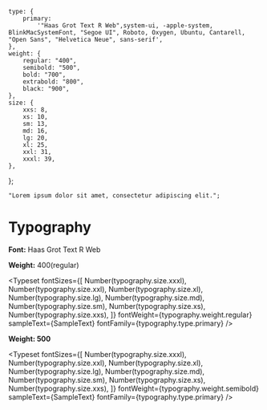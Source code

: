 
<Meta title="Typography" />

    type: {
        primary:
            '"Haas Grot Text R Web",system-ui, -apple-system, BlinkMacSystemFont, "Segoe UI", Roboto, Oxygen, Ubuntu, Cantarell, "Open Sans", "Helvetica Neue", sans-serif',
    },
    weight: {
        regular: "400",
        semibold: "500",
        bold: "700",
        extrabold: "800",
        black: "900",
    },
    size: {
        xxs: 8,
        xs: 10,
        sm: 13,
        md: 16,
        lg: 20,
        xl: 25,
        xxl: 31,
        xxxl: 39,
    },
};

    "Lorem ipsum dolor sit amet, consectetur adipiscing elit.";

# Typography

**Font:** Haas Grot Text R Web

**Weight:** 400(regular)

<Typeset
    fontSizes={[
        Number(typography.size.xxxl),
        Number(typography.size.xxl),
        Number(typography.size.xl),
        Number(typography.size.lg),
        Number(typography.size.md),
        Number(typography.size.sm),
        Number(typography.size.xs),
        Number(typography.size.xxs),
    ]}
    fontWeight={typography.weight.regular}
    sampleText={SampleText}
    fontFamily={typography.type.primary}
/>

**Weight: 500**

<Typeset
    fontSizes={[
        Number(typography.size.xxxl),
        Number(typography.size.xxl),
        Number(typography.size.xl),
        Number(typography.size.lg),
        Number(typography.size.md),
        Number(typography.size.sm),
        Number(typography.size.xs),
        Number(typography.size.xxs),
    ]}
    fontWeight={typography.weight.semibold}
    sampleText={SampleText}
    fontFamily={typography.type.primary}
/>
